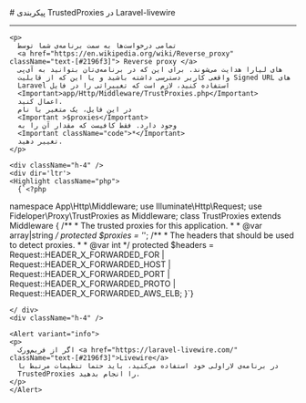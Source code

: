 

<Layout>
<Head>
<title>مستندات پیکربندی TrustedProxies در Laravel-livewire - لیارا</title>
<meta property="og:title" content="مستندات خدمات رایانش ابری لیارا" />
<meta property="og:description" content="مستندات مربوط به نحوه پیکربندی و تنظیم TrustedProxies در Laravel-Livewire در پلتفرم Laravel در لیارا"  />
</Head>
# پیکربندی TrustedProxies در Laravel-livewire
<hr className="mb-2" />

    <p>
      تمامی درخواست‌ها به سمت برنامه‌ی شما توسط
      <a href="https://en.wikipedia.org/wiki/Reverse_proxy" className="text-[#2196f3]"> Reverse proxy </a>
      های لیارا هدایت می‌شوند. برای این که در برنامه‌ی‌تان بتوانید به آی‌پی
      واقعی کاربر دسترسی داشته باشید و یا این که از قابلیت Signed URL های
      Laravel استفاده کنید، لازم است که تغییراتی را در فایل
      <Important>app/Http/Middleware/TrustProxies.php</Important>
      اعمال کنید.
      در این فایل، یک متغیر با نام
      <Important >$proxies</Important>
      وجود دارد. فقط کافیست که مقدار آن را به
      <Important className="code">*</Important>
      تغییر دهید.
    </p>

    <div className="h-4" />
    <div dir='ltr'>
    <Highlight className="php">
      {`<?php
namespace App\\Http\\Middleware;
use Illuminate\\Http\\Request;
use Fideloper\\Proxy\\TrustProxies as Middleware;
class TrustProxies extends Middleware
{
    /**
     * The trusted proxies for this application.
     *
     * @var array|string
     */
    protected $proxies = '*';
    /**
     * The headers that should be used to detect proxies.
     *
     * @var int
     */
    protected $headers =
      Request::HEADER_X_FORWARDED_FOR |
      Request::HEADER_X_FORWARDED_HOST |
      Request::HEADER_X_FORWARDED_PORT |
      Request::HEADER_X_FORWARDED_PROTO |
      Request::HEADER_X_FORWARDED_AWS_ELB;
}`}
    </Highlight>
    
    </ div>
    <div className="h-4" />

    <Alert variant="info">
    <p>
      اگر از فریم‌ورک <a href="https://laravel-livewire.com/" className="text-[#2196f3]">Livewire</a>
      در برنامه‌ی لاراولی خود استفاده می‌کنید، باید حتما تنظیمات مرتبط با
      TrustedProxies را انجام بدهید.
    </p>
    </Alert>

</Layout>